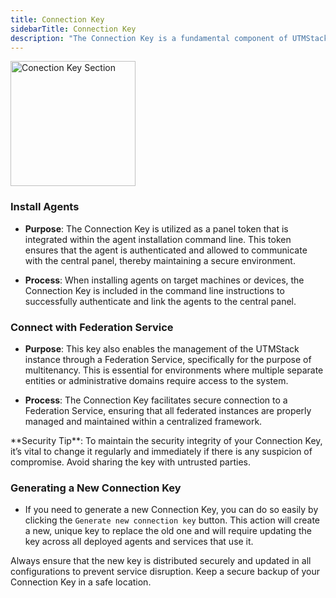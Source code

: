 ```yaml
---
title: Connection Key
sidebarTitle: Connection Key
description: "The Connection Key is a fundamental component of UTMStack, serving as a secure token to establish trusted communication between components within the system. It plays a crucial role in the following processes:"
---
```


<img
  height="200"
  className="block rounded-xl"
  src="/images/configuration/application_management.png"
  alt="Conection Key Section"
/>

### Install Agents

- **Purpose**: The Connection Key is utilized as a panel token that is integrated within the agent installation command line. This token ensures that the agent is authenticated and allowed to communicate with the central panel, thereby maintaining a secure environment.

- **Process**: When installing agents on target machines or devices, the Connection Key is included in the command line instructions to successfully authenticate and link the agents to the central panel.

### Connect with Federation Service

- **Purpose**: This key also enables the management of the UTMStack instance through a Federation Service, specifically for the purpose of multitenancy. This is essential for environments where multiple separate entities or administrative domains require access to the system.

- **Process**: The Connection Key facilitates secure connection to a Federation Service, ensuring that all federated instances are properly managed and maintained within a centralized framework.


<Tip>
    **Security Tip**: To maintain the security integrity of your Connection Key, it’s vital to change it regularly and immediately if there is any suspicion of compromise. Avoid sharing the key with untrusted parties.
</Tip>

### Generating a New Connection Key

- If you need to generate a new Connection Key, you can do so easily by clicking the `Generate new connection key` button. This action will create a new, unique key to replace the old one and will require updating the key across all deployed agents and services that use it.

<Warning>
    Always ensure that the new key is distributed securely and updated in all configurations to prevent service disruption.
</Warning>
<Warning>
    Keep a secure backup of your Connection Key in a safe location.
</Warning>
